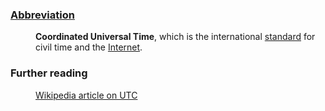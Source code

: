 ===[[Abbreviation]]===

:'''Coordinated Universal Time''', which is the international [[standard]] for civil time and the [[Internet]].

===Further reading===
:[[w:Coordinated Universal Time|Wikipedia article on UTC]]